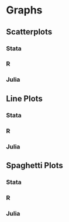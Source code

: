 # Graphs

## Scatterplots

::: {.panel-tabset group="language"}

### Stata

### R

### Julia

:::

## Line Plots

::: {.panel-tabset group="language"}

### Stata

### R

### Julia

:::

## Spaghetti Plots

::: {.panel-tabset group="language"}

### Stata

### R

### Julia

:::


